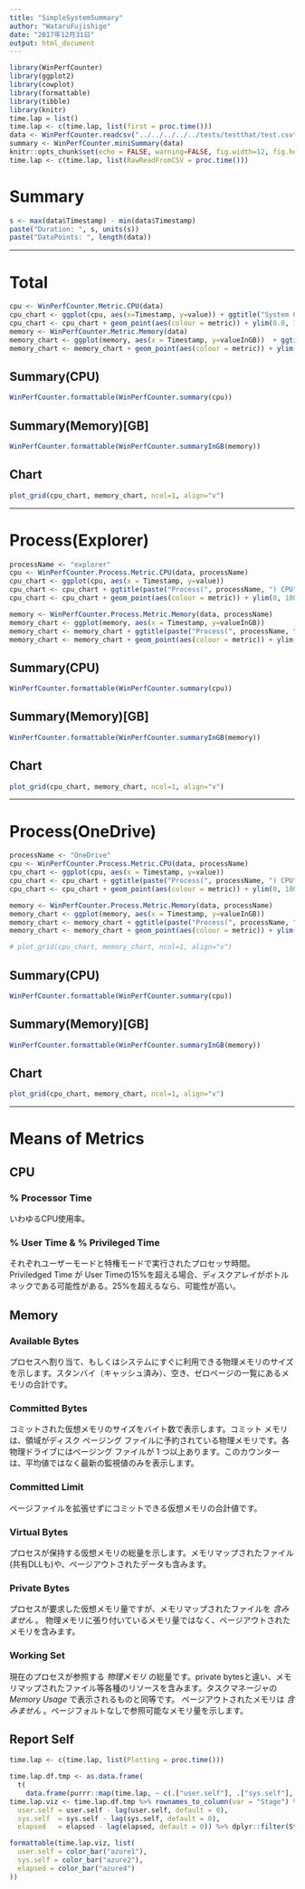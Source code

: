 ---
title: "SimpleSystemSummary"
author: "WataruFujishige"
date: "2017年12月31日"
output: html_document
---

```{r setup, include=FALSE}
library(WinPerfCounter)
library(ggplot2)
library(cowplot)
library(formattable)
library(tibble)
library(knitr)
time.lap = list()
time.lap <- c(time.lap, list(first = proc.time()))
data <- WinPerfCounter.readcsv("../../../../../tests/testthat/test.csv")
summary <- WinPerfCounter.miniSummary(data)
knitr::opts_chunk$set(echo = FALSE, warning=FALSE, fig.width=12, fig.height=8)
time.lap <- c(time.lap, list(RawReadFromCSV = proc.time()))
```

# Summary

```{r, asis=TRUE}
s <- max(data$Timestamp) - min(data$Timestamp)
paste("Duration: ", s, units(s))
paste("DataPoints: ", length(data))
```

---

# Total

```{r}
cpu <- WinPerfCounter.Metric.CPU(data)
cpu_chart <- ggplot(cpu, aes(x=Timestamp, y=value)) + ggtitle("System CPU")
cpu_chart <- cpu_chart + geom_point(aes(colour = metric)) + ylim(0.0, 100.0)
memory <- WinPerfCounter.Metric.Memory(data)
memory_chart <- ggplot(memory, aes(x = Timestamp, y=valueInGB))  + ggtitle("System Memory")
memory_chart <- memory_chart + geom_point(aes(colour = metric)) + ylim(0, 16)
```

## Summary(CPU)

```{r}
WinPerfCounter.formattable(WinPerfCounter.summary(cpu))
```

## Summary(Memory)[GB]
```{r}
WinPerfCounter.formattable(WinPerfCounter.summaryInGB(memory))
```

## Chart

```{r}
plot_grid(cpu_chart, memory_chart, ncol=1, align="v")
```

***

# Process(Explorer)

```{r}
processName <- "explorer"
cpu <- WinPerfCounter.Process.Metric.CPU(data, processName)
cpu_chart <- ggplot(cpu, aes(x = Timestamp, y=value))
cpu_chart <- cpu_chart + ggtitle(paste("Process(", processName, ") CPU", sep = ""))
cpu_chart <- cpu_chart + geom_point(aes(colour = metric)) + ylim(0, 100.0)

memory <- WinPerfCounter.Process.Metric.Memory(data, processName)
memory_chart <- ggplot(memory, aes(x = Timestamp, y=valueInGB))
memory_chart <- memory_chart + ggtitle(paste("Process(", processName, ") Memory", sep = ""))
memory_chart <- memory_chart + geom_point(aes(colour = metric)) + ylim(0, 1)
```

## Summary(CPU)

```{r}
WinPerfCounter.formattable(WinPerfCounter.summary(cpu))
```

## Summary(Memory)[GB]

```{r}
WinPerfCounter.formattable(WinPerfCounter.summaryInGB(memory))
```

## Chart

```{r}
plot_grid(cpu_chart, memory_chart, ncol=1, align="v")
```

***

# Process(OneDrive)

```{r}
processName <- "OneDrive"
cpu <- WinPerfCounter.Process.Metric.CPU(data, processName)
cpu_chart <- ggplot(cpu, aes(x = Timestamp, y=value))
cpu_chart <- cpu_chart + ggtitle(paste("Process(", processName, ") CPU", sep = ""))
cpu_chart <- cpu_chart + geom_point(aes(colour = metric)) + ylim(0, 100.0)

memory <- WinPerfCounter.Process.Metric.Memory(data, processName)
memory_chart <- ggplot(memory, aes(x = Timestamp, y=valueInGB))
memory_chart <- memory_chart + ggtitle(paste("Process(", processName, ") Memory", sep = ""))
memory_chart <- memory_chart + geom_point(aes(colour = metric)) + ylim(0, 1)

# plot_grid(cpu_chart, memory_chart, ncol=1, align="v")
```

## Summary(CPU)

```{r}
WinPerfCounter.formattable(WinPerfCounter.summary(cpu))
```

## Summary(Memory)[GB]
```{r}
WinPerfCounter.formattable(WinPerfCounter.summaryInGB(memory))
```

## Chart

```{r}
plot_grid(cpu_chart, memory_chart, ncol=1, align="v")
```

***

# Means of Metrics

## CPU

### % Processor Time

いわゆるCPU使用率。

### % User Time & % Privileged Time

それぞれユーザーモードと特権モードで実行されたプロセッサ時間。Priviledged Time が User Timeの15%を超える場合、ディスクアレイがボトルネックである可能性がある。25%を超えるなら、可能性が高い。


## Memory

### Available Bytes

プロセスへ割り当て、もしくはシステムにすぐに利用できる物理メモリのサイズを示します。スタンバイ（キャッシュ済み）、空き、ゼロページの一覧にあるメモリの合計です。

### Committed Bytes

コミットされた仮想メモリのサイズをバイト数で表示します。コミット メモリは、領域がディスク ページング ファイルに予約されている物理メモリです。各物理ドライブにはページング ファイルが 1 つ以上あります。このカウンターは、平均値ではなく最新の監視値のみを表示します。

### Committed Limit

ページファイルを拡張せずにコミットできる仮想メモリの合計値です。


### Virtual Bytes

プロセスが保持する仮想メモリの総量を示します。メモリマップされたファイル(共有DLLも)や、ページアウトされたデータも含みます。

### Private Bytes

プロセスが要求した仮想メモリ量ですが、メモリマップされたファイルを *含みません* 。 物理メモリに張り付いているメモリ量ではなく、ページアウトされたメモリを含みます。

### Working Set

現在のプロセスが参照する *物理メモリ* の総量です。private bytesと違い、メモリマップされたファイル等各種のリソースを含みます。タスクマネージャの *Memory Usage* で表示されるものと同等です。
ページアウトされたメモリは *含みません* 。ページフォルトなしで参照可能なメモリ量を示します。

## Report Self

```{r}
time.lap <- c(time.lap, list(Plotting = proc.time()))

time.lap.df.tmp <- as.data.frame(
  t(
    data.frame(purrr::map(time.lap, ~ c(.["user.self"], .["sys.self"], .["elapsed"])))))
time.lap.viz <- time.lap.df.tmp %>% rownames_to_column(var = "Stage") %>% dplyr::mutate(
  user.self = user.self - lag(user.self, default = 0),
  sys.self  = sys.self - lag(sys.self, default = 0),
  elapsed   = elapsed - lag(elapsed, default = 0)) %>% dplyr::filter(Stage != "first");

formattable(time.lap.viz, list(
  user.self = color_bar("azure1"),
  sys.self = color_bar("azure2"),
  elapsed = color_bar("azure4")
))
```
